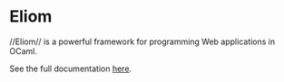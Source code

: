 =Eliom=

//Eliom// is a powerful framework for programming Web applications in OCaml.

See the full documentation [[wiki("eliom"):|here]].
